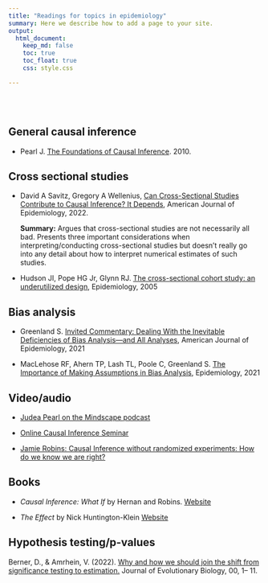 ```yaml
---
title: "Readings for topics in epidemiology"
summary: Here we describe how to add a page to your site.
output:
  html_document:
    keep_md: false
    toc: true
    toc_float: true
    css: style.css

---
```


</br>
</br>

## General causal inference

- Pearl J. [The Foundations of Causal Inference](https://ftp.cs.ucla.edu/pub/stat_ser/r355-reprint.pdf). 2010.

## Cross sectional studies

- David A Savitz, Gregory A Wellenius, [Can Cross-Sectional Studies Contribute to Causal Inference? It Depends](https://academic.oup.com/aje/advance-article-abstract/doi/10.1093/aje/kwac037/6539984), American Journal of Epidemiology, 2022.      

  **Summary:** Argues that cross-sectional studies are not necessarily all bad. Presents three important considerations when interpreting/conducting cross-sectional studies but doesn't really go into any detail about how to interpret numerical estimates of such studies. 
  
- Hudson JI, Pope HG Jr, Glynn RJ. [The cross-sectional cohort study: an underutilized design](https://pubmed.ncbi.nlm.nih.gov/15824552/), Epidemiology, 2005  






## Bias analysis

- Greenland S. [Invited Commentary: Dealing With the Inevitable Deficiencies of Bias Analysis—and All Analyses](https://academic.oup.com/aje/article/190/8/1617/6189732), American Journal of Epidemiology, 2021

- MacLehose RF, Ahern TP, Lash TL, Poole C, Greenland S. [The Importance of Making Assumptions in Bias Analysis](https://journals.lww.com/epidem/Fulltext/2021/09000/The_Importance_of_Making_Assumptions_in_Bias.1.aspx), Epidemiology, 2021


## Video/audio

- [Judea Pearl on the Mindscape podcast](https://www.preposterousuniverse.com/podcast/2022/05/09/196-judea-pearl-on-cause-and-effect/)

- [Online Causal Inference Seminar](https://www.youtube.com/channel/UCiiOj5GSES6uw21kfXnxj3A/videos)

- [Jamie Robins: Causal Inference without randomized experiments: How do we know we are right?](https://www.youtube.com/watch?v=Joma9vbstsA) 


## Books

- _Causal Inference: What If_ by Hernan and Robins. [Website](https://www.youtube.com/channel/UCiiOj5GSES6uw21kfXnxj3A/videos)

- _The Effect_ by Nick Huntington-Klein [Website](https://theeffectbook.net/)

## Hypothesis testing/p-values

Berner, D., & Amrhein, V. (2022). [Why and how we should join the shift from significance testing to estimation.](https://doi.org/10.1111/jeb.14009) Journal of Evolutionary Biology, 00, 1– 11.